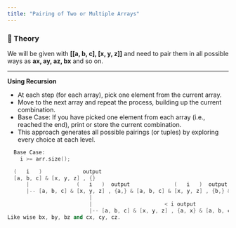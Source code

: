 ```yaml
---
title: "Pairing of Two or Multiple Arrays"
---
```


### 📖 Theory

We will be given with **[[a, b, c], [x, y, z]]** and need to pair them in all possible ways as **ax, ay, az, bx** and so on.

---

**Using Recursion**

- At each step (for each array), pick one element from the current array.
- Move to the next array and repeat the process, building up the current combination.
- Base Case: If you have picked one element from each array (i.e., reached the end), print or store the current combination.
- This approach generates all possible pairings (or tuples) by exploring every choice at each level.


```cpp
  Base Case:
    i >= arr.size();

  (   i   )             output
  [a, b, c] & [x, y, z] , {}
      |               (   i   )  output              (   i   )  output              (   i   )  output
      |-- [a, b, c] & [x, y, z] , {a,} & [a, b, c] & [x, y, z] , {b,} & [a, b, c] & [x, y, z] , {c,}
                          |
                          |                       < i output                       < i output                       < i output
                          |-- [a, b, c] & [x, y, z] , {a, x} & [a, b, c] & [x, y, z] , {a, y} & [a, b, c] & [x, y, z] , {a, z}  
Like wise bx, by, bz and cx, cy, cz.
```